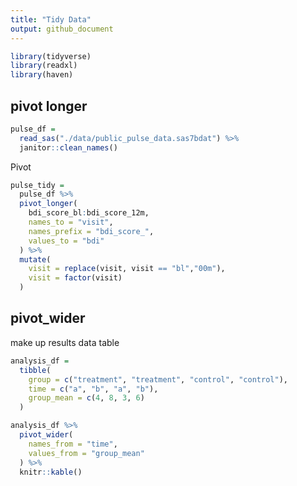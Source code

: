 ```yaml
---
title: "Tidy Data"
output: github_document
---
```



```r
library(tidyverse)
library(readxl)
library(haven)
```

## pivot longer

```r
pulse_df =
  read_sas("./data/public_pulse_data.sas7bdat") %>%
  janitor::clean_names()
```

Pivot

```r
pulse_tidy = 
  pulse_df %>%
  pivot_longer(
    bdi_score_bl:bdi_score_12m,
    names_to = "visit",
    names_prefix = "bdi_score_",
    values_to = "bdi"
  ) %>%
  mutate(
    visit = replace(visit, visit == "bl","00m"),
    visit = factor(visit)
  )
```

## pivot_wider

make up results data table

```r
analysis_df =
  tibble(
    group = c("treatment", "treatment", "control", "control"),
    time = c("a", "b", "a", "b"),
    group_mean = c(4, 8, 3, 6)
  )

analysis_df %>%
  pivot_wider(
    names_from = "time",
    values_from = "group_mean"
  ) %>%
  knitr::kable()
```

